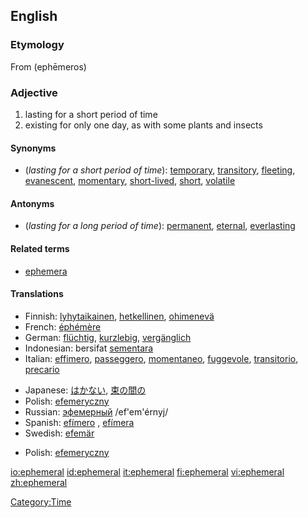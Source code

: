 ==English==
{{wikipedia}}

===Etymology===
From {{AGr.}} '''{{polytonic|[[ἐφήμερος]]}}''' (ephēmeros)

===Adjective===
{{en-adj}}

# lasting for a short period of time
# existing for only one day, as with some plants and insects

====Synonyms====
* (''lasting for a short period of time''): [[temporary]], [[transitory]], [[fleeting]], [[evanescent]], [[momentary]], [[short-lived]], [[short]], [[volatile]]

====Antonyms====
* (''lasting for a long period of time''): [[permanent]], [[eternal]], [[everlasting]]

====Related terms====
*[[ephemera]]

====Translations====
{{trans-top|lasting for a short period of time}}
*Finnish: [[lyhytaikainen]], [[hetkellinen]], [[ohimenevä]]
*French: [[éphémère]]
*German: [[flüchtig]], [[kurzlebig]], [[vergänglich]]
*Indonesian: bersifat [[sementara]]
*Italian: [[effimero]], [[passeggero]], [[momentaneo]], [[fuggevole]], [[transitorio]], [[precario]]
{{trans-mid}}
*Japanese: [[はかない]], [[束の間の]]
*Polish: [[efemeryczny]]
*Russian: [[эфемерный]] /ef'em'érnyj/
*Spanish: [[efímero]] {{m}}, [[efímera]] {{f}}
*Swedish: [[efemär]]
{{trans-bottom}}

{{trans-top|existing for only one day}}
{{trans-mid}}
*Polish: [[efemeryczny]]
{{trans-bottom}}

[[Category:Time]]

[[io:ephemeral]]
[[id:ephemeral]]
[[it:ephemeral]]
[[fi:ephemeral]]
[[vi:ephemeral]]
[[zh:ephemeral]]